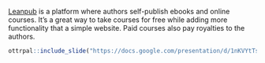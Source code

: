 
[Leanpub](https://leanpub.com) is a platform where authors self-publish ebooks and online courses. It's a great way to take courses for free while adding more functionality that a simple website. Paid courses also pay royalties to the authors.

```r
ottrpal::include_slide("https://docs.google.com/presentation/d/1nKVYtTsawTHSxMun69U3GO9xT_xSQsJjTEabEb1qAuU/edit#slide=id.g1965a5f7f0a_0_44")
```


